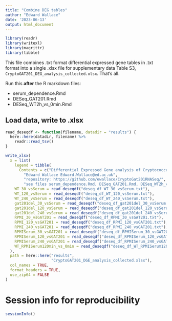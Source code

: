 ```yaml
---
title: "Combine DEG tables"
author: "Edward Wallace"
date: '2023-06-13'
output: html_document
---
```


```r
library(readr)
library(writexl)
library(magrittr)
library(tibble)
```

This file combines .txt format differential expressed gene tables in .txt format into a single .xlsx file for supplementary data Table S3, `CryptoGAT201_DEG_analysis_collected.xlsx`. That's all.

Run this **after** the R markdown files:

- serum_dependence.Rmd
- DESeq_GAT201.Rmd
- DESeq_WT2h_vs_0min.Rmd


## Load data, write to .xlsx

```r
read_deseqdf <- function(filename, datadir = "results") {
  here::here(datadir, filename) %>%
    readr::read_tsv()
}

write_xlsx(
  x = list(
    legend = tibble(
      Contents = c("Differential Expressed Gene analysis of Cryptococcus GAT201 RNA-seq dataset",
        "Edward Wallace Edward.Wallace@ed.ac.uk",
        "repository: https://github.com/ewallace/CryptoGat201RNASeq/",
        "see files serum_dependence.Rmd, DESeq_GAT201.Rmd, DESeq_WT2h_vs_0min.Rmd")),
    WT_30_vsSerum = read_deseqdf("deseq_df_WT_30_vsSerum.txt"),
    WT_120_vsSerum = read_deseqdf("deseq_df_WT_120_vsSerum.txt"),
    WT_240_vsSerum = read_deseqdf("deseq_df_WT_240_vsSerum.txt"),
    gat201del_30_vsSerum = read_deseqdf("deseq_df_gat201del_30_vsSerum.txt"),
    gat201del_120_vsSerum = read_deseqdf("deseq_df_gat201del_120_vsSerum.txt"),
    gat201del_240_vsSerum = read_deseqdf("deseq_df_gat201del_240_vsSerum.txt"),
    RPMI_30_vsGAT201 = read_deseqdf("deseq_df_RPMI_30_vsGAT201.txt"),
    RPMI_120_vsGAT201 = read_deseqdf("deseq_df_RPMI_120_vsGAT201.txt"),
    RPMI_240_vsGAT201 = read_deseqdf("deseq_df_RPMI_240_vsGAT201.txt"),
    RPMISerum_30_vsGAT201 = read_deseqdf("deseq_df_RPMISerum_30_vsGAT201.txt"),
    RPMISerum_120_vsGAT201 = read_deseqdf("deseq_df_RPMISerum_120_vsGAT201.txt"),
    RPMISerum_240_vsGAT201 = read_deseqdf("deseq_df_RPMISerum_240_vsGAT201.txt"),
    WT_RPMISerum120min_vs_0min = read_deseqdf("deseq_df_WT_RPMISerum120min_vs_0min.txt")
  ),
  path = here::here("results", 
                    "CryptoGAT201_DGE_analysis_collected.xlsx"),
  col_names = TRUE,
  format_headers = TRUE,
  use_zip64 = FALSE
)
```


# Session info for reproducibility

```r
sessionInfo()
```